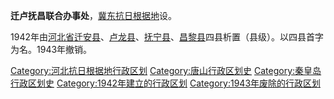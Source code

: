 '''迁卢抚昌联合办事处'''，[[冀东抗日根据地|冀东抗日根据地]]设。

1942年由[[河北省|河北省]][[迁安县|迁安县]]、[[卢龙县|卢龙县]]、[[抚宁县|抚宁县]]、[[昌黎县|昌黎县]]四县析置（县级）。以四县首字为名。1943年撤销。

{{中华民国大陆时期行政区划小作品}}
[[Category:河北抗日根据地行政区划|Category:河北抗日根据地行政区划]]
[[Category:唐山行政区划史|Category:唐山行政区划史]]
[[Category:秦皇岛行政区划史|Category:秦皇岛行政区划史]]
[[Category:1942年建立的行政区划|Category:1942年建立的行政区划]]
[[Category:1943年废除的行政区划|Category:1943年废除的行政区划]]